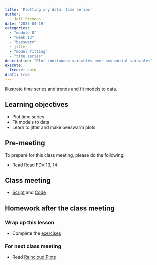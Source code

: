 ```yaml
---
title: 'Plotting x-y data: time series'
author:
  - Jeff Stevens
date: '2023-04-19'
categories: 
  - "module 8"
  - "week 13"
  - "beeswarm"
  - jitter
  - "model fitting"
  - "time series"
description: "Plot continuous variables over sequential variables"
execute:
  freeze: auto
draft: true
---
```


Illustrate time series and trends and fit models to data.


## Learning objectives

* Plot time series
* Fit models to data
* Learn to jitter and make beeswarm plots


## Pre-meeting

To prepare for this class meeting, please do the following:

* Read Read [FDV 13](https://clauswilke.com/dataviz/time-series.html){target='_blank'}, [14](https://clauswilke.com/dataviz/visualizing-trends.html){target='_blank'}


## Class meeting

* [Script](../../slides/34_timeseries.R){target="_blank"} and [Code](../../code/34_timeseries.html){target="_blank"}


## Homework after the class meeting
### Wrap up this lesson

* Complete the [exercises](https://its-ianr-shiny.unl.edu/users/jstevens5/dpavir2025/34_timeseries/){target='_blank'}


### For next class meeting

* Read [Raincloud Plots](https://www.cedricscherer.com/2021/06/06/visualizing-distributions-with-raincloud-plots-and-how-to-create-them-with-ggplot2/)
